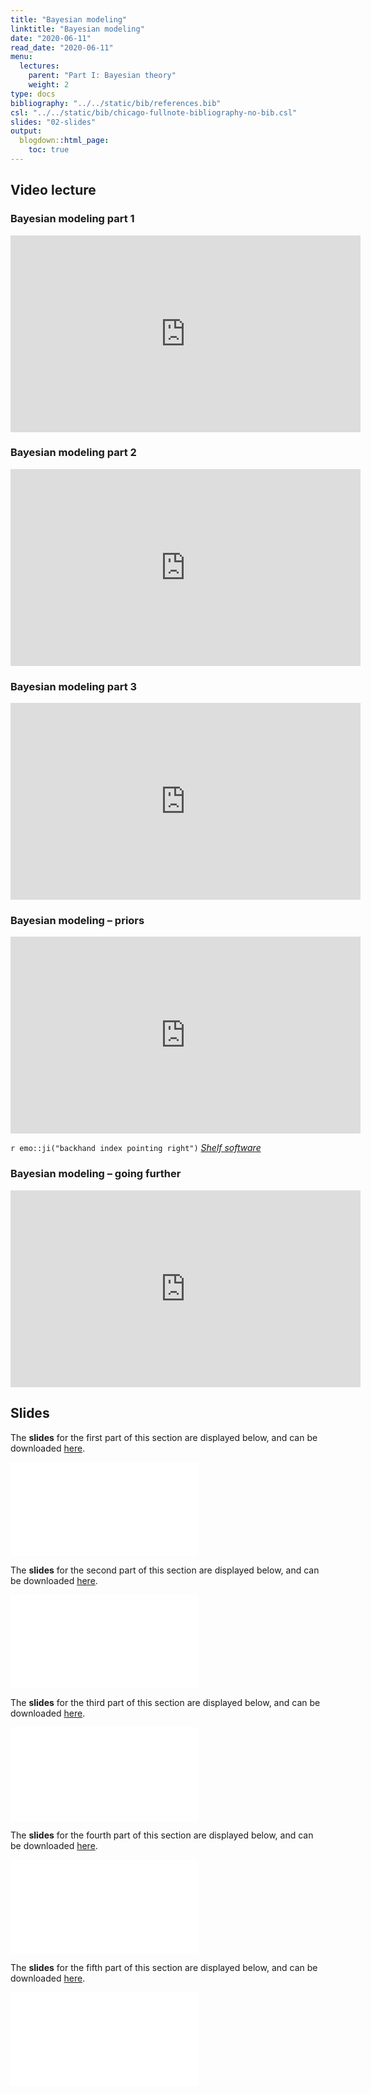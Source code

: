 ```yaml
---
title: "Bayesian modeling"
linktitle: "Bayesian modeling"
date: "2020-06-11"
read_date: "2020-06-11"
menu:
  lectures:
    parent: "Part I: Bayesian theory"
    weight: 2
type: docs
bibliography: "../../static/bib/references.bib"
csl: "../../static/bib/chicago-fullnote-bibliography-no-bib.csl"
slides: "02-slides"
output:
  blogdown::html_page:
    toc: true
---
```


## Video lecture


### Bayesian modeling part 1
<iframe width="560" height="315" src="https://www.youtube.com/embed/8Ez-wWMohDg" frameborder="0" allow="accelerometer; autoplay; encrypted-media; gyroscope; picture-in-picture" allowfullscreen></iframe>

### Bayesian modeling part 2
<iframe width="560" height="315" src="https://www.youtube.com/embed/Wc1bCLNA4Q8" frameborder="0" allow="accelerometer; autoplay; encrypted-media; gyroscope; picture-in-picture" allowfullscreen></iframe>


### Bayesian modeling part 3
<iframe width="560" height="315" src="https://www.youtube.com/embed/c0yCMO-TwP0" frameborder="0" allow="accelerometer; autoplay; encrypted-media; gyroscope; picture-in-picture" allowfullscreen></iframe>


### Bayesian modeling – priors
<iframe width="560" height="315" src="https://www.youtube.com/embed/TtGldDmOHcw" frameborder="0" allow="accelerometer; autoplay; encrypted-media; gyroscope; picture-in-picture" allowfullscreen></iframe>

`r emo::ji("backhand index pointing right")` [*Shelf software*](http://www.tonyohagan.co.uk/shelf/)

### Bayesian modeling – going further
<iframe width="560" height="315" src="https://www.youtube.com/embed/G50sTVCdN_8" frameborder="0" allow="accelerometer; autoplay; encrypted-media; gyroscope; picture-in-picture" allowfullscreen></iframe>


## Slides

The **slides** for the first part of this section are displayed below, and can be downloaded [here](/slides/slidesModel1.pdf).

<html>
<body>
  <object data="/slides/slidesModel1.pdf##view=fit" type="application/pdf" width="420" height="237">
        <embed src="/slides/slidesModel1.pdf##view=fit" type="application/pdf"/>
  </object>
</body>
</html>


The **slides** for the second part of this section are displayed below, and can be downloaded [here](/slides/slidesModel2.pdf).

<html>
<body>
  <object data="/slides/slidesModel2.pdf##view=fit" type="application/pdf" width="420" height="237">
        <embed src="/slides/slidesModel2.pdf##view=fit" type="application/pdf"/>
  </object>
</body>
</html>

The **slides** for the third part of this section are displayed below, and can be downloaded [here](/slides/slidesModel3.pdf).

<html>
<body>
  <object data="/slides/slidesModel3.pdf##view=fit" type="application/pdf" width="420" height="237">
        <embed src="/slides/slidesModel3.pdf##view=fit" type="application/pdf"/>
  </object>
</body>
</html>

The **slides** for the fourth part of this section are displayed below, and can be downloaded [here](/slides/slidesPriors.pdf).

<html>
<body>
  <object data="/slides/slidesPriors.pdf##view=fit" type="application/pdf" width="420" height="237">
        <embed src="/slides/slidesPriors.pdf##view=fit" type="application/pdf"/>
  </object>
</body>
</html>

The **slides** for the fifth part of this section are displayed below, and can be downloaded [here](/slides/slidesGoingFurther.pdf).

<html>
<body>
  <object data="/slides/slidesGoingFurther.pdf##view=fit" type="application/pdf" width="420" height="237">
        <embed src="/slides/slidesGoingFurther.pdf##view=fit" type="application/pdf"/>
  </object>
</body>
</html>
